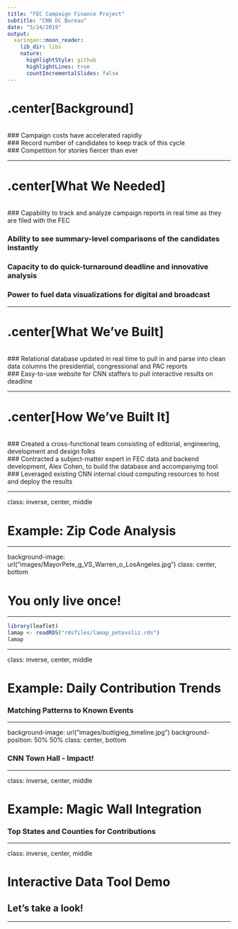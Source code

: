 ```yaml
---
title: "FEC Campaign Finance Project"
subtitle: "CNN DC Bureau"
date: "5/24/2019"
output:
  xaringan::moon_reader:
    lib_dir: libs
    nature:
      highlightStyle: github
      highlightLines: true
      countIncrementalSlides: false
---
```




# .center[Background]
<br>
### Campaign costs have accelerated rapidly
<br>
### Record number of candidates to keep track of this cycle
<br>
### Competition for stories fiercer than ever


---

# .center[What We Needed]
<br>
### Capability to track and analyze campaign reports in real time as they are filed with the FEC

### Ability to see summary-level comparisons of the candidates instantly

### Capacity to do quick-turnaround deadline and innovative analysis

### Power to fuel data visualizations for digital and broadcast


---

# .center[What We've Built]
<br>
### Relational database updated in real time to pull in and parse into clean data columns the presidential, congressional and PAC reports 
<br>
### Easy-to-use website for CNN staffers to pull interactive results on deadline


---

# .center[How We've Built It]
<br>
### Created a cross-functional team consisting of editorial, engineering, development and design folks
<br>
### Contracted a subject-matter expert in FEC data and backend development, Alex Cohen, to build the database and accompanying tool
<br>
### Leveraged existing CNN internal cloud computing resources to host and deploy the results


---

class: inverse, center, middle

# Example: Zip Code Analysis


---


background-image: url("images/MayorPete_g_VS_Warren_o_LosAngeles.jpg")
<!-- background-position: 50% 50% -->
class: center, bottom

# You only live once!

---

```r
library(leaflet)
lamap <- readRDS("rdsfiles/lamap_petevsliz.rds")
lamap

```


---

class: inverse, center, middle

# Example: Daily Contribution Trends
### Matching Patterns to Known Events

---

background-image: url("images/buttigieg_timeline.jpg")
background-position: 50% 50%
class: center, bottom

### CNN Town Hall - Impact!

---


class: inverse, center, middle

# Example: Magic Wall Integration
### Top States and Counties for Contributions



---

class: inverse, center, middle

# Interactive Data Tool Demo
## Let's take a look!


---



